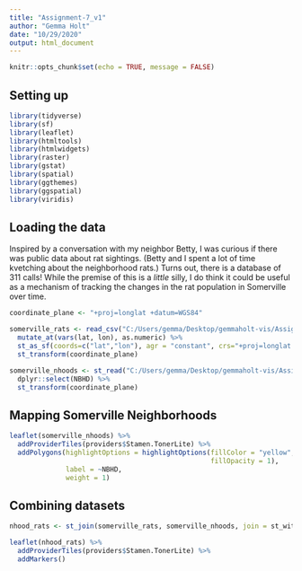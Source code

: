 ```yaml
---
title: "Assignment-7_v1"
author: "Gemma Holt"
date: "10/29/2020"
output: html_document
---
```


```r
knitr::opts_chunk$set(echo = TRUE, message = FALSE)
```


## Setting up
```r
library(tidyverse)
library(sf)
library(leaflet)
library(htmltools)
library(htmlwidgets)
library(raster)
library(gstat)
library(spatial)
library(ggthemes)
library(ggspatial)
library(viridis)
```


## Loading the data
Inspired by a conversation with my neighbor Betty, I was curious if there was public data about rat sightings. (Betty and I spent a lot of time kvetching about the neighborhood rats.) Turns out, there is a database of 311 calls! While the premise of this is a *little* silly, I do think it could be useful as a mechanism of tracking the changes in the rat population in Somerville over time.
```r
coordinate_plane <- "+proj=longlat +datum=WGS84"

somerville_rats <- read_csv("C:/Users/gemma/Desktop/gemmaholt-vis/Assignment-7-files/Rat_Data.csv") %>%
  mutate_at(vars(lat, lon), as.numeric) %>%
  st_as_sf(coords=c("lat","lon"), agr = "constant", crs="+proj=longlat +datum=WGS84 +no_defs +ellps=WGS84 +towgs84=0,0,0") %>%
  st_transform(coordinate_plane)

somerville_nhoods <- st_read("C:/Users/gemma/Desktop/gemmaholt-vis/Assignment-7-files/Neighborhoods/Neighborhoods.shp", quiet = TRUE) %>%
  dplyr::select(NBHD) %>%
  st_transform(coordinate_plane)
```


## Mapping Somerville Neighborhoods
```r
leaflet(somerville_nhoods) %>%
  addProviderTiles(providers$Stamen.TonerLite) %>%
  addPolygons(highlightOptions = highlightOptions(fillColor = "yellow",
                                                  fillOpacity = 1),
              label = ~NBHD,
              weight = 1)
```


## Combining datasets
```r
nhood_rats <- st_join(somerville_rats, somerville_nhoods, join = st_within)

leaflet(nhood_rats) %>%
  addProviderTiles(providers$Stamen.TonerLite) %>%
  addMarkers()

```

